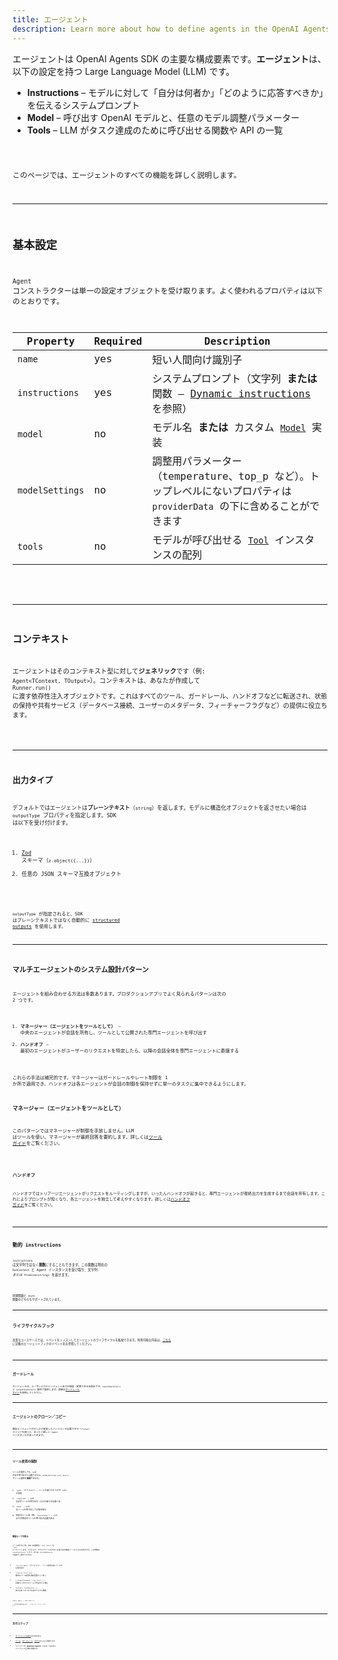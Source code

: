 ```yaml
---
title: エージェント
description: Learn more about how to define agents in the OpenAI Agents SDK for JavaScript / TypeScript
---
```



エージェントは OpenAI Agents SDK の主要な構成要素です。**エージェント**は、以下の設定を持つ Large Language Model (LLM) です。

- **Instructions** – モデルに対して「自分は何者か」「どのように応答すべきか」を伝えるシステムプロンプト
- **Model** – 呼び出す OpenAI モデルと、任意のモデル調整パラメーター
- **Tools** – LLM がタスク達成のために呼び出せる関数や API の一覧

<Code lang="typescript" code={simpleAgent} title="基本的なエージェント定義" />

このページでは、エージェントのすべての機能を詳しく説明します。

---

## 基本設定

`Agent` コンストラクターは単一の設定オブジェクトを受け取ります。よく使われるプロパティは以下のとおりです。

| Property        | Required | Description                                                                                                             |
| --------------- | -------- | ----------------------------------------------------------------------------------------------------------------------- |
| `name`          | yes      | 短い人間向け識別子                                                                                                      |
| `instructions`  | yes      | システムプロンプト（文字列 **または** 関数 – [Dynamic instructions](#dynamic-instructions) を参照）                     |
| `model`         | no       | モデル名 **または** カスタム [`Model`](/openai-agents-js/openai/agents/interfaces/model/) 実装                          |
| `modelSettings` | no       | 調整用パラメーター（temperature、top_p など）。トップレベルにないプロパティは `providerData` の下に含めることができます |
| `tools`         | no       | モデルが呼び出せる [`Tool`](/openai-agents-js/openai/agents/type-aliases/tool/) インスタンスの配列                      |

<Code
  lang="typescript"
  code={agentWithTools}
  title="ツールを持つエージェント"
/>

---

## コンテキスト

エージェントはそのコンテキスト型に対して**ジェネリック**です（例: `Agent<TContext, TOutput>`）。コンテキストは、あなたが作成して `Runner.run()` に渡す依存性注入オブジェクトです。これはすべてのツール、ガードレール、ハンドオフなどに転送され、状態の保持や共有サービス（データベース接続、ユーザーのメタデータ、フィーチャーフラグなど）の提供に役立ちます。

<Code
  lang="typescript"
  code={agentWithContext}
  title="コンテキストを持つエージェント"
/>

---

## 出力タイプ

デフォルトではエージェントは**プレーンテキスト**（`string`）を返します。モデルに構造化オブジェクトを返させたい場合は `outputType` プロパティを指定します。SDK は以下を受け付けます。

1. [Zod](https://github.com/colinhacks/zod) スキーマ（`z.object({...})`）
2. 任意の JSON スキーマ互換オブジェクト

<Code
  lang="typescript"
  code={agentWithAodOutputType}
  title="Zod による構造化出力"
/>

`outputType` が指定されると、SDK はプレーンテキストではなく自動的に
[structured outputs](https://platform.openai.com/docs/guides/structured-outputs) を使用します。

---

## マルチエージェントのシステム設計パターン

エージェントを組み合わせる方法は多数あります。プロダクションアプリでよく見られるパターンは次の 2 つです。

1. **マネージャー（エージェントをツールとして）** – 中央のエージェントが会話を所有し、ツールとして公開された専門エージェントを呼び出す
2. **ハンドオフ** – 最初のエージェントがユーザーのリクエストを特定したら、以降の会話全体を専門エージェントに委譲する

これらの手法は補完的です。マネージャーはガードレールやレート制限を 1 か所で適用でき、ハンドオフは各エージェントが会話の制御を保持せずに単一のタスクに集中できるようにします。

### マネージャー（エージェントをツールとして）

このパターンではマネージャーが制御を手放しません。LLM はツールを使い、マネージャーが最終回答を要約します。詳しくは[ツール ガイド](/openai-agents-js/ja/guides/tools#agents-as-tools)をご覧ください。

<Code
  lang="typescript"
  code={agentsAsTools}
  title="ツールとしてのエージェント"
/>

### ハンドオフ

ハンドオフではトリアージエージェントがリクエストをルーティングしますが、いったんハンドオフが起きると、専門エージェントが最終出力を生成するまで会話を所有します。これによりプロンプトが短くなり、各エージェントを独立して考えやすくなります。詳しくは[ハンドオフ ガイド](/openai-agents-js/ja/guides/handoffs)をご覧ください。

<Code
  lang="typescript"
  code={agentWithHandoffs}
  title="ハンドオフを持つエージェント"
/>

---

## 動的 instructions

`instructions` は文字列ではなく**関数**にすることもできます。この関数は現在の
`RunContext` と Agent インスタンスを受け取り、文字列 _または_ `Promise<string>` を返せます。

<Code
  lang="typescript"
  code={agentWithDynamicInstructions}
  title="動的 instructions を持つエージェント"
/>

同期関数と `async` 関数のどちらもサポートされています。

---

## ライフサイクルフック

高度なユースケースでは、イベントをリッスンしてエージェントのライフサイクルを監視できます。利用可能な内容は、[こちら](https://github.com/openai/openai-agents-js/blob/main/packages/agents-core/src/lifecycle.ts) に記載のエージェントフックのイベント名を参照してください。

<Code
  lang="typescript"
  code={agentWithLifecycleHooks}
  title="ライフサイクルフックを持つエージェント"
/>

---

## ガードレール

ガードレールは、ユーザー入力やエージェント出力を検証・変換できる仕組みです。`inputGuardrails` と `outputGuardrails` 配列で設定します。詳細は[ガードレール ガイド](/openai-agents-js/ja/guides/guardrails)を参照してください。

---

## エージェントのクローン／コピー

既存エージェントの少しだけ変更したバージョンが必要ですか？`clone()` メソッドを使うと、まったく新しい `Agent` インスタンスが返ってきます。

<Code lang="typescript" code={agentCloning} title="エージェントのクローン" />

---

## ツール使用の強制

ツールを提供しても、LLM が必ず呼び出すとは限りません。`modelSettings.tool_choice` でツール使用を**強制**できます。

1. `'auto'`（デフォルト）– ツールを使うかどうかを LLM が決定
2. `'required'` – LLM は必ずツールを呼び出す（どれを使うかは選べる）
3. `'none'` – LLM はツールを呼び出しては**ならない**
4. 特定のツール名（例: `'calculator'`）– LLM はその特定のツールを呼び出す必要がある

<Code lang="typescript" code={agentForcingToolUse} title="ツール使用の強制" />

### 無限ループの防止

ツール呼び出し後、SDK は自動的に `tool_choice` を `'auto'` にリセットします。これにより、モデルがツール呼び出しを繰り返す無限ループに入るのを防ぎます。この挙動は `resetToolChoice` フラグ、または `toolUseBehavior` の設定で上書きできます。

- `'run_llm_again'`（デフォルト）– ツール結果を使って LLM を再度実行
- `'stop_on_first_tool'` – 最初のツール結果を最終回答として扱う
- `{ stopAtToolNames: ['my_tool'] }` – 記載のいずれかのツールが呼ばれたら停止
- `(context, toolResults) => ...` – 実行を終了すべきかを返すカスタム関数

```typescript
const agent = new Agent({
  ...,
  toolUseBehavior: 'stop_on_first_tool',
});
```

---

## 次のステップ

- [エージェントの実行](/openai-agents-js/ja/guides/running-agents)の方法を学ぶ
- [ツール](/openai-agents-js/ja/guides/tools)、[ガードレール](/openai-agents-js/ja/guides/guardrails)、[モデル](/openai-agents-js/ja/guides/models)をさらに深掘りする
- サイドバーの **@openai/agents** にある TypeDoc リファレンス全体を参照する
